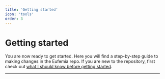 ```yaml
---
title: 'Getting started'
icon: 'tools'
order: 3
---
```



# Getting started

You are now ready to get started. Here you will find a step-by-step guide to making changes in the Eufemia repo.
If you are new to the repository, first check out [what I should know before getting started](/contribute/first-contribution#what-should-i-know-before-getting-started).

<Toc />

<Hr top="large" light />

<CombinedPages />
